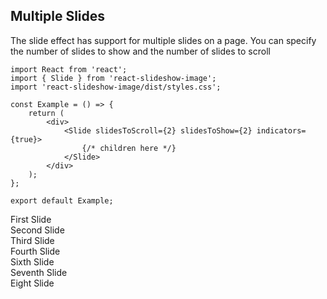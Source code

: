 
<Meta title="Examples/MultipleSlides" component={Slide} />

## Multiple Slides

The slide effect has support for multiple slides on a page. You can specify the number of slides to show and the number of slides to scroll

```tsx
import React from 'react';
import { Slide } from 'react-slideshow-image';
import 'react-slideshow-image/dist/styles.css';

const Example = () => {
    return (
        <div>
            <Slide slidesToScroll={2} slidesToShow={2} indicators={true}>
                {/* children here */}
            </Slide>
        </div>
    );
};

export default Example;
```

<Canvas>
    <Slide slidesToScroll={2} slidesToShow={2} indicators={true}>
        <div style={{textAlign: 'center', background: 'red', padding: '200px 0', fontSize: '30px'}}>First Slide</div>
        <div style={{textAlign: 'center', background: 'orange', padding: '200px 0', fontSize: '30px'}}>Second Slide</div>
        <div style={{textAlign: 'center', background: 'yellow', padding: '200px 0', fontSize: '30px'}}>Third Slide</div>
        <div style={{textAlign: 'center', background: 'green', padding: '200px 0', fontSize: '30px'}}>Fourth Slide</div>
        <div style={{textAlign: 'center', background: 'blue', padding: '200px 0', fontSize: '30px'}}>Sixth Slide</div>
        <div style={{textAlign: 'center', background: 'indigo', padding: '200px 0', fontSize: '30px'}}>Seventh Slide</div>
        <div style={{textAlign: 'center', background: 'violet', padding: '200px 0', fontSize: '30px'}}>Eight Slide</div>
    </Slide>
</Canvas>
